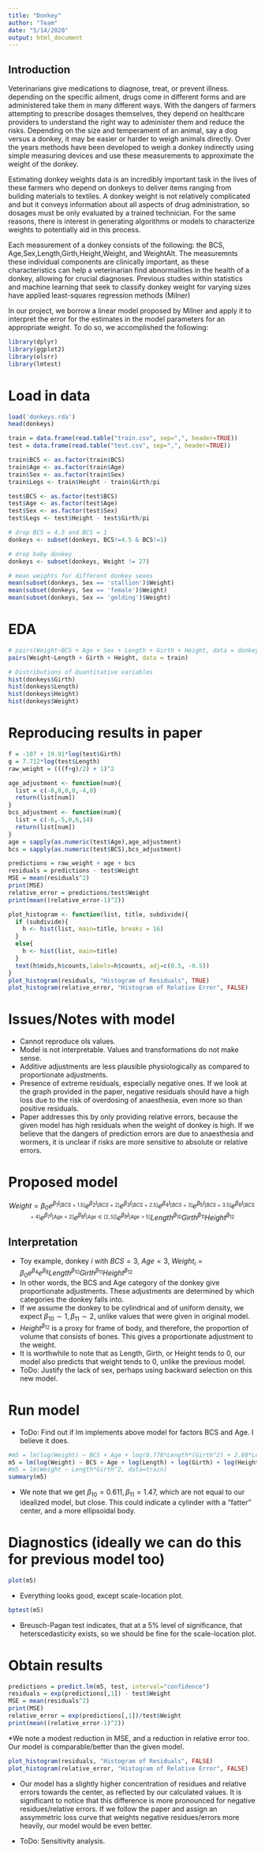 ```yaml
---
title: "Donkey"
author: "Team"
date: "5/14/2020"
output: html_document
---
```


## Introduction

Veterinarians give medications to diagnose, treat, or prevent illness. depending 
on the specific ailment, drugs come in different forms and are administered take 
them in many different ways. With the dangers of farmers attempting to prescribe 
dosages themselves, they depend on healthcare providers to understand the right 
way to administer them and reduce the risks. Depending on the size and 
temperament of an animal, say a dog versus a donkey, it may be easier
or harder to weigh animals directly. Over the years methods have been developed to
weigh a donkey indirectly using simple measuring devices and use these
measurements to approximate the weight of the donkey.

Estimating donkey weights data is an incredibly important task in the lives of
these farmers who depend on donkeys to deliver items ranging from building 
materials to textiles. A  donkey weight is not relatively complicated and but 
it conveys information about all aspects of drug administration, so dosages 
must be only evaluated by a trained technician. For the same reasons, there is 
interest in generating algorithms or models to characterize weights to 
potentially aid in this process.

Each measurement of a donkey  consists of the following: the BCS, Age,Sex,Length,Girth,Height,Weight, and WeightAlt. The measuremnts these 
individual components are clinically important, as these characteristics can 
help a veterinarian find abnormalities in the health of a donkey, allowing for 
crucial diagnoses. Previous studies within statistics and machine learning that
seek to classify donkey weight for varying sizes have applied least-squares
regression methods (Milner)

In our project, we borrow a linear model proposed by Milner and apply it to 
interpret the error for the estimates in the model parameters for an appropriate 
weight. To do so, we accomplished the following:


```r
library(dplyr)
library(ggplot2)
library(olsrr)
library(lmtest)
```


# Load in data

```r
load('donkeys.rda')
head(donkeys)

train = data.frame(read.table("train.csv", sep=",", header=TRUE))
test = data.frame(read.table("test.csv", sep=",", header=TRUE))

train$BCS <- as.factor(train$BCS)
train$Age <- as.factor(train$Age)
train$Sex <- as.factor(train$Sex)
train$Legs <- train$Height - train$Girth/pi

test$BCS <- as.factor(test$BCS)
test$Age <- as.factor(test$Age)
test$Sex <- as.factor(test$Sex)
test$Legs <- test$Height - test$Girth/pi
```

```r
# drop BCS = 4.5 and BCS = 1
donkeys <- subset(donkeys, BCS!=4.5 & BCS!=1)

# drop baby donkey 
donkeys <- subset(donkeys, Weight != 27)
```

```r
# mean weights for different donkey sexes
mean(subset(donkeys, Sex == 'stallion')$Weight)
mean(subset(donkeys, Sex == 'female')$Weight)
mean(subset(donkeys, Sex == 'gelding')$Weight)
```

# EDA

```r
# pairs(Weight~BCS + Age + Sex + Length + Girth + Height, data = donkeys)
pairs(Weight~Length + Girth + Height, data = train)
```


```r
# Distributions of Quantitative variables
hist(donkeys$Girth)
hist(donkeys$Length)
hist(donkeys$Height)
hist(donkeys$Weight)
```

# Reproducing results in paper

```r
f = -107 + 19.91*log(test$Girth)
g = 7.712*log(test$Length)
raw_weight = (((f+g)/2) + 1)^2
```

```r
age_adjustment <- function(num){
  list = c(-8,0,0,0,-4,0)
  return(list[num])
}
bcs_adjustment <- function(num){
  list = c(-6,-5,0,6,14)
  return(list[num])
}
age = sapply(as.numeric(test$Age),age_adjustment)
bcs = sapply(as.numeric(test$BCS),bcs_adjustment)
```

```r
predictions = raw_weight + age + bcs
residuals = predictions - test$Weight
MSE = mean(residuals^2)
print(MSE)
relative_error = predictions/test$Weight
print(mean((relative_error-1)^2))
```

```r
plot_histogram <- function(list, title, subdivide){
  if (subdivide){
    h <- hist(list, main=title, breaks = 16)
  }
  else{
    h <- hist(list, main=title)
  }
  text(h$mids,h$counts,labels=h$counts, adj=c(0.5, -0.5))
}
plot_histogram(residuals, "Histogram of Residuals", TRUE)
plot_histogram(relative_error, "Histogram of Relative Error", FALSE)
```

# Issues/Notes with model

* Cannot reproduce ols values. 
* Model is not interpretable. Values and transformations do not make sense.
* Additive adjustments are less plausible physiologically as compared to proportionate adjustments.
* Presence of extreme residuals, especially negative ones. If we look at the graph provided in the paper, negative residuals should have a high loss due to the risk of overdosing of anaesthesia, even more so than positive residuals. 
* Paper addresses this by only providing relative errors, because the given model has high residuals when the weight of donkey is high. If we believe that the dangers of prediction errors are due to anaesthesia and wormers, it is unclear if risks are more sensitive to absolute or relative errors. 

# Proposed model 

$$Weight = \beta_0e^{\beta_1I_{[BCS=1.5]}}e^{\beta_2I_{[BCS=2]}}e^{\beta_3I_{[BCS=2.5]}}e^{\beta_4I_{[BCS=3]}}e^{\beta_5I_{[BCS=3.5]}}e^{\beta_6I_{[BCS=4]}}e^{\beta_7I_{[Age<2]}}e^{\beta_8I_{[Age \in [2,5]]}}e^{\beta_9I_{[Age>5]}}Length^{\beta_{10}}Girth^{\beta_{11}}Height^{\beta_{12}}$$

## Interpretation 

* Toy example, donkey $i$ with $BCS = 3, \ Age = 3, \ Weight_i = \beta_0e^{\beta_4}e^{\beta_8}Length^{\beta_10}Girth^{\beta_{11}}Height^{\beta_{12}}$
* In other words, the BCS and Age category of the donkey give proportionate adjustments. These adjustments are determined by which categories the donkey falls into. 
* If we assume the donkey to be cylindrical and of uniform density, we expect $\beta_{10} \sim 1, \beta_{11} \sim 2$, unlike values that were given in original model.
* $Height^{\beta_{12}}$ is a proxy for frame of body, and therefore, the proportion of volume that consists of bones. This gives a proportionate adjustment to the weight.
* It is worthwhile to note that as Length, Girth, or Height tends to 0, our model also predicts that weight tends to 0, unlike the previous model.
* ToDo: Justify the lack of sex, perhaps using backward selection on this new model.

# Run model

* ToDo: Find out if lm implements above model for factors BCS and Age. I believe it does. 

```r
#m5 = lm(log(Weight) ~ BCS + Age + log(0.778*Length*(Girth^2) + 2.88*Legs), data=train)
m5 = lm(log(Weight) ~ BCS + Age + log(Length) + log(Girth) + log(Height), data=train)
#m5 = lm(Weight ~ Length*Girth^2, data=train)
summary(m5)
```

* We note that we get $\beta_{10} = 0.611, \beta_{11} = 1.47$, which are not equal to our idealized model, but close. This could indicate a cylinder with a "fatter" center, and a more ellipsoidal body. 

# Diagnostics (ideally we can do this for previous model too)

```r
plot(m5)
```

* Everything looks good, except scale-location plot. 

```r
bptest(m5)
```

* Breusch-Pagan test indicates, that at a 5% level of significance, that heterscedasticity exists, so we should be fine for the scale-location plot.

# Obtain results

```r
predictions = predict.lm(m5, test, interval="confidence")
residuals = exp(predictions[,1]) - test$Weight
MSE = mean(residuals^2)
print(MSE)
relative_error = exp(predictions[,1])/test$Weight
print(mean((relative_error-1)^2))
```

*We note a modest reduction in MSE, and a reduction in relative error too. Our model is comparable/better than the given model.

```r
plot_histogram(residuals, "Histogram of Residuals", FALSE)
plot_histogram(relative_error, "Histogram of Relative Error", FALSE)
```

* Our model has a slightly higher concentration of residues and relative errors towards the center, as reflected by our calculated values. It is significant to notice that this difference is more pronounced for negative residues/relative errors. If we follow the paper and assign an assymmetric loss curve that weights negative residues/errors more heavily, our model would be even better. 

* ToDo: Sensitivity analysis.
